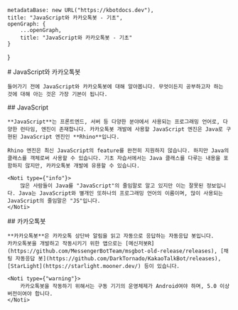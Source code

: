 
    metadataBase: new URL("https://kbotdocs.dev"),
    title: "JavaScript와 카카오톡봇 - 기초",
    openGraph: {
        ...openGraph,
        title: "JavaScript와 카카오톡봇 - 기초"
    }
}

<Section>
    # JavaScript와 카카오톡봇

    들어가기 전에 JavaScript와 카카오톡봇에 대해 알아봅니다. 무엇이든지 공부하고자 하는 것에 대해 아는 것은 가장 기본이 됩니다.
</Section>
<Section>
    ## JavaScript

    **JavaScript**는 프론트엔드, 서버 등 다양한 분야에서 사용되는 프로그래밍 언어로, 다양한 런타임, 엔진이 존재합니다. 카카오톡봇 개발에 사용할 JavaScript 엔진은 Java로 구현된 JavaScript 엔진인 **Rhino**입니다.

    Rhino 엔진은 최신 JavaScript의 feature를 완전히 지원하지 않습니다. 하지만 Java의 클래스를 객체로써 사용할 수 있습니다. 기초 자습서에서는 Java 클래스를 다루는 내용을 포함하지 않지만, 카카오톡봇 개발에 유용할 수 있습니다.

    <Noti type={"info"}>
        많은 사람들이 Java를 "JavaScript"의 줄임말로 알고 있지만 이는 잘못된 정보입니다. Java는 JavaScript와 별개인 또하나의 프로그래밍 언어의 이름이며, 많이 사용되는 JavaScript의 줄임말은 "JS"입니다.
    </Noti>
</Section>
<Section>
    ## 카카오톡봇

    **카카오톡봇**은 카카오톡 상단바 알림을 읽고 자동으로 응답하는 자동응답 봇입니다.
    카카오톡봇을 개발하고 작동시키기 위한 앱으로는 [메신저봇R](https://github.com/MessengerBotTeam/msgbot-old-release/releases), [채팅 자동응답 봇](https://github.com/DarkTornado/KakaoTalkBot/releases), [StarLight](https://starlight.mooner.dev/) 등이 있습니다.

    <Noti type={"warning"}>
        카카오톡봇을 작동하기 위해서는 구동 기기의 운영체제가 Android여야 하며, 5.0 이상 버전이여야 합니다.
    </Noti>
</Section>
<Section>
    <MileStone previous={Docs[3]} next={Docs[3].children[1]} />
</Section>
